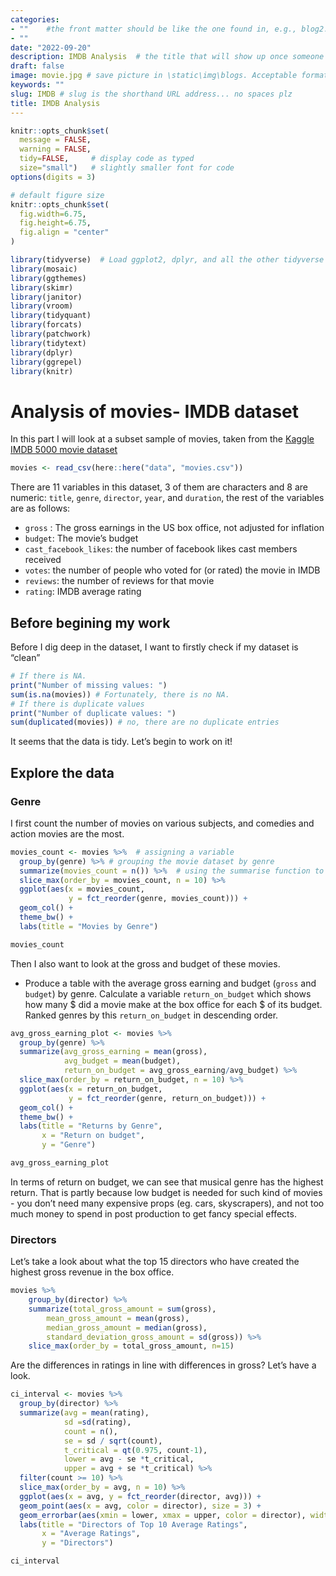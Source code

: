 ```yaml
---
categories:  
- ""    #the front matter should be like the one found in, e.g., blog2.md. It cannot be like the normal Rmd we used
- ""
date: "2022-09-20"
description: IMDB Analysis  # the title that will show up once someone gets to this page
draft: false
image: movie.jpg # save picture in \static\img\blogs. Acceptable formats= jpg, jpeg, or png . Your iPhone pics wont work
keywords: ""
slug: IMDB # slug is the shorthand URL address... no spaces plz
title: IMDB Analysis
---
```


```r
knitr::opts_chunk$set(
  message = FALSE, 
  warning = FALSE, 
  tidy=FALSE,     # display code as typed
  size="small")   # slightly smaller font for code
options(digits = 3)

# default figure size
knitr::opts_chunk$set(
  fig.width=6.75, 
  fig.height=6.75,
  fig.align = "center"
)
```

```r
library(tidyverse)  # Load ggplot2, dplyr, and all the other tidyverse packages
library(mosaic)
library(ggthemes)
library(skimr)
library(janitor)
library(vroom)
library(tidyquant)
library(forcats)
library(patchwork)
library(tidytext)
library(dplyr)
library(ggrepel)
library(knitr)
```

# Analysis of movies- IMDB dataset

In this part I will look at a subset sample of movies, taken from the [Kaggle IMDB 5000 movie dataset](https://www.kaggle.com/carolzhangdc/imdb-5000-movie-dataset)

```r
movies <- read_csv(here::here("data", "movies.csv"))
```

There are 11 variables in this dataset, 3 of them are characters and 8 are numeric: `title`, `genre`, `director`, `year`, and `duration`, the rest of the variables are as follows:

-   `gross` : The gross earnings in the US box office, not adjusted for inflation
-   `budget`: The movie's budget
-   `cast_facebook_likes`: the number of facebook likes cast members received
-   `votes`: the number of people who voted for (or rated) the movie in IMDB
-   `reviews`: the number of reviews for that movie
-   `rating`: IMDB average rating

## Before begining my work

Before I dig deep in the dataset, I want to firstly check if my dataset is "clean"

```r
# If there is NA.
print("Number of missing values: ") 
sum(is.na(movies)) # Fortunately, there is no NA.
# If there is duplicate values
print("Number of duplicate values: ") 
sum(duplicated(movies)) # no, there are no duplicate entries
```

It seems that the data is tidy. Let's begin to work on it!

## Explore the data

### Genre
I first count the number of movies on various subjects, and comedies and action movies are the most.

```r
movies_count <- movies %>%  # assigning a variable 
  group_by(genre) %>% # grouping the movie dataset by genre
  summarize(movies_count = n()) %>%  # using the summarise function to count the no of movies in each genre
  slice_max(order_by = movies_count, n = 10) %>%
  ggplot(aes(x = movies_count, 
             y = fct_reorder(genre, movies_count))) +
  geom_col() +
  theme_bw() +
  labs(title = "Movies by Genre")

movies_count
```

Then I also want to look at the gross and budget of these movies.

-   Produce a table with the average gross earning and budget (`gross` and `budget`) by genre. Calculate a variable `return_on_budget` which shows how many \$ did a movie make at the box office for each \$ of its budget. Ranked genres by this `return_on_budget` in descending order.

```r
avg_gross_earning_plot <- movies %>%
  group_by(genre) %>% 
  summarize(avg_gross_earning = mean(gross),
            avg_budget = mean(budget),
            return_on_budget = avg_gross_earning/avg_budget) %>%
  slice_max(order_by = return_on_budget, n = 10) %>%
  ggplot(aes(x = return_on_budget, 
             y = fct_reorder(genre, return_on_budget))) +
  geom_col() +
  theme_bw() +
  labs(title = "Returns by Genre",
       x = "Return on budget",
       y = "Genre")

avg_gross_earning_plot
```
In terms of return on budget, we can see that musical genre has the highest return. That is partly because low budget is needed for such kind of movies - you don't need many expensive props (eg. cars, skyscrapers), and not too much money to spend in post production to get fancy special effects.

### Directors
Let's take a look about what  the top 15 directors who have created the highest gross revenue in the box office.
```r
movies %>%  
    group_by(director) %>%  
    summarize(total_gross_amount = sum(gross),
        mean_gross_amount = mean(gross),
        median_gross_amount = median(gross), 
        standard_deviation_gross_amount = sd(gross)) %>%
    slice_max(order_by = total_gross_amount, n=15) 
```

Are the differences in ratings in line with differences in gross? Let's have a look.

```r
ci_interval <- movies %>%
  group_by(director) %>% 
  summarize(avg = mean(rating),
            sd =sd(rating),
            count = n(),
            se = sd / sqrt(count),
            t_critical = qt(0.975, count-1),
            lower = avg - se *t_critical,
            upper = avg + se *t_critical) %>% 
  filter(count >= 10) %>%
  slice_max(order_by = avg, n = 10) %>%
  ggplot(aes(x = avg, y = fct_reorder(director, avg))) +
  geom_point(aes(x = avg, color = director), size = 3) +
  geom_errorbar(aes(xmin = lower, xmax = upper, color = director), width = 0.1, size = 2) +
  labs(title = "Directors of Top 10 Average Ratings",
       x = "Average Ratings",
       y = "Directors")

ci_interval
```
